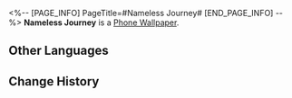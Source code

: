 <%-- [PAGE_INFO]
PageTitle=#Nameless Journey#
[END_PAGE_INFO] --%>
{{Item Infobox
|id          = 221000
|image       = Item Nameless Journey.png
|type        = Phone Wallpaper
|invCategory = 
|rarity      = 4
|effect      = After obtaining Phone wallpapers, they can be changed in the Phone function
|description = Every corner of the universe can bear the footprints of the Nameless, leaving their mark on the journey.
|source1     = [[Default Rewards]]
}}
'''Nameless Journey''' is a [[Phone Wallpaper]].

==Other Languages==
{{Other Languages
|en   = Nameless Journey
|zhs  = 无名路途
|zht  = 無名路途
|ja   = ナナシの道
|ko   = 무명객의 여정
|es   = Camino de los Anónimos
|fr   = Voyage des Sans Noms
|ru   = Путешествие Безымянных
|th   = การเดินทางนิรนาม
|vi   = Hành Trình Không Tên
|de   = Abenteuer der Namenlosen
|id   = Perjalanan Nameless
|pt   = Jornada Inominada
}}

==Change History==
{{Change History|1.3}}